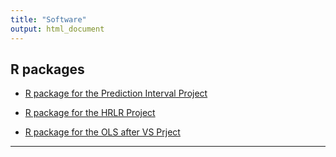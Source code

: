 ```yaml
---
title: "Software"
output: html_document
---
```


## **R packages**

  * [R package for the Prediction Interval Project](pipack.txt)

  * [R package for the HRLR Project](hrlrpack.txt)
  
  * [R package for the OLS after VS Prject](olsvspack.txt)

* * *